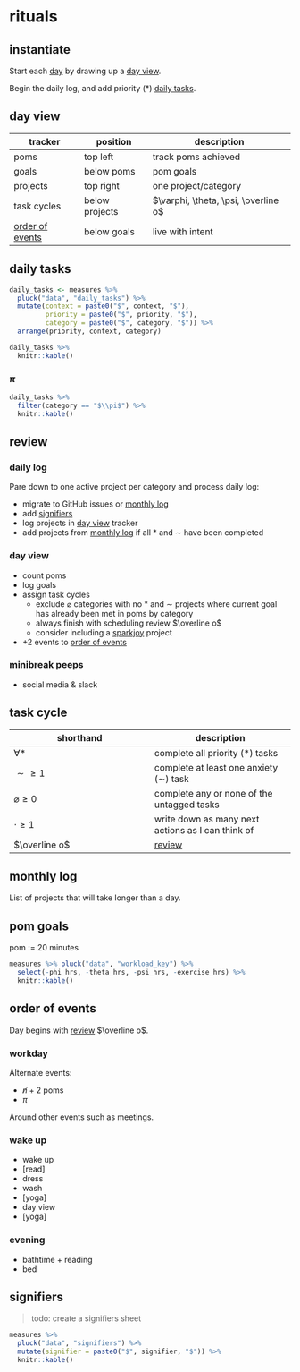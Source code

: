 # rituals {#rituals}

## instantiate

Start each [day](https://study.com/academy/lesson/german-days-of-the-week.html) by drawing up a [day view](#day-view).

Begin the daily log, and add priority ($*$) [daily tasks](#daily-tasks).



## day view {#day-view}

tracker | position | description
- | - | -
poms | top left | track poms achieved
goals | below poms | pom goals
projects | top right| one project/category
task cycles | below projects | $\varphi, \theta, \psi, \overline o$
[order of events](#order-of-events) | below goals | live with intent


## daily tasks {#daily-tasks}

```r
daily_tasks <- measures %>% 
  pluck("data", "daily_tasks") %>% 
  mutate(context = paste0("$", context, "$"),
         priority = paste0("$", priority, "$"),
         category = paste0("$", category, "$")) %>%
  arrange(priority, context, category) 

daily_tasks %>% 
  knitr::kable()
```

### $\pi$

```r
daily_tasks %>% 
  filter(category == "$\\pi$") %>% 
  knitr::kable()


```


## **review** {#review}

### daily log

Pare down to one active project per category and process daily log:

- migrate to GitHub issues or [monthly log](#monthly-log)
- add [signifiers](#signifiers) 
- log projects in [day view](#day-view) tracker
- add projects from [monthly log](#monthly-log) if all $*$ and $\sim$ have been completed

### day view

- count poms
- log goals
- assign task cycles
    - exclude $\varnothing$ categories with no $*$ and $\sim$ projects where current goal has already been met in poms by category
    - always finish with scheduling review $\overline o$
    - consider including a [sparkjoy](https://en.wikipedia.org/wiki/Marie_Kondo) project 
- +2 events to [order of events](#order-of-events)

### minibreak peeps

- social media & slack

## task cycle

shorthand | description
- | -
$\forall *$ | complete all priority ($*$) tasks
$\sim \geqslant 1$ | complete at least one anxiety ($\sim$) task
$\varnothing \geqslant 0$ | complete any or none of the untagged tasks 
$\cdot \geqslant 1$ | write down as many next actions as I can think of
$\overline o$ | [review](#review)

## monthly log {#monthly-log}

List of projects that will take longer than a day.

## pom goals

pom := 20 minutes

```r
measures %>% pluck("data", "workload_key") %>% 
  select(-phi_hrs, -theta_hrs, -psi_hrs, -exercise_hrs) %>% 
  knitr::kable()

```

## order of events {#order-of-events}

Day begins with [review](#review) $\overline o$.

### workday

Alternate events:

- $\not n + 2$ poms
- $\pi$

Around other events such as meetings. 

### wake up

- wake up
- [read]
- dress
- wash
- [yoga]
- [day view]{#day-view}
- [yoga]

### evening

- bathtime + reading
- bed


## signifiers {#signifiers}

> todo: create a signifiers sheet

```r
measures %>% 
  pluck("data", "signifiers") %>% 
  mutate(signifier = paste0("$", signifier, "$")) %>% 
  knitr::kable()
```